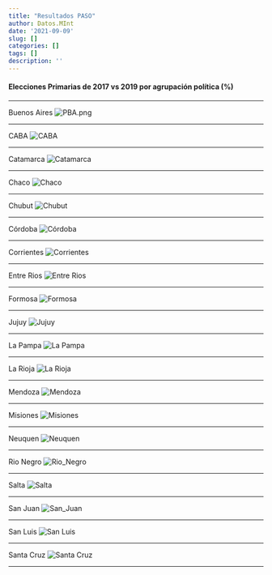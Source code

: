 ```yaml
---
title: "Resultados PASO"
author: Datos.MInt
date: '2021-09-09'
slug: []
categories: []
tags: []
description: ''
---
```

<style type="text/css">
.main-container {
  max-width: 820px;
  margin-left: auto;
  margin-right: auto;
}
</style>


#### **Elecciones Primarias de 2017 vs 2019 por agrupación política (%)**

----------

Buenos Aires
![PBA.png](/PBA.png)

--------------

CABA
![CABA](/CABA.png)

--------------

Catamarca
![Catamarca](/Catamarca.png)

--------------

Chaco
![Chaco](/Chaco.png)

--------------

Chubut
![Chubut](/Chubut.png)

--------------


Córdoba
![Córdoba](/Cordoba.png)

--------------


Corrientes
![Corrientes](/Corrientes.png)

--------------


Entre Rios
![Entre Rios](/Entre_Rios.png)

--------------


Formosa
![Formosa](/Formosa.png)

--------------


Jujuy
![Jujuy](/Jujuy.png)

--------------


La Pampa
![La Pampa](/La_Pampa.png)

--------------


La Rioja
![La Rioja](/La_Rioja.png)

--------------


Mendoza
![Mendoza](/Mendoza.png)

--------------


Misiones
![Misiones](/Misiones.png)

--------------


Neuquen
![Neuquen](/Neuquen.png)

--------------


Rio Negro
![Rio_Negro](/Rio_Negro.png)

--------------

Salta
![Salta](/Salta.png)

--------------

San Juan
![San_Juan](/San_Juan.png)

--------------

San Luis
![San Luis](/San_Luis.png)

--------------

Santa Cruz
![Santa Cruz](/Santa_Cruz.png)

--------------

